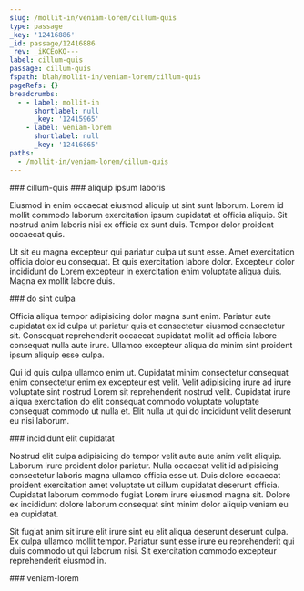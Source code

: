 ```yaml
---
slug: /mollit-in/veniam-lorem/cillum-quis
type: passage
_key: '12416886'
_id: passage/12416886
_rev: _iKCEoKO---
label: cillum-quis
passage: cillum-quis
fspath: blah/mollit-in/veniam-lorem/cillum-quis
pageRefs: {}
breadcrumbs:
  - - label: mollit-in
      shortlabel: null
      _key: '12415965'
    - label: veniam-lorem
      shortlabel: null
      _key: '12416865'
paths:
  - /mollit-in/veniam-lorem/cillum-quis
---
```


<NuggetArea>
<Passage slug="/mollit-in/veniam-lorem/cillum-quis" type="passage" _key="12416886" _id="passage/12416886" _rev="_iKCEoKO---" label="cillum-quis" passage="cillum-quis" fspath="blah/mollit-in/veniam-lorem/cillum-quis" paths="/mollit-in/veniam-lorem/cillum-quis">
<NuggetBody>
### cillum-quis

</NuggetBody>
<Breadcrumbs>
<Crumbs>
<Crumb _key="12415965" label="mollit-in" /><Crumb _key="12416865" label="veniam-lorem" />
</Crumbs>
</Breadcrumbs>
</Passage>

<NuggetsInbound>
</NuggetsInbound>
<NuggetsOutbound>
<Nugget direction="outbound" type="nugget" _key="9c7403c5-2780-4432-b2c0-7ffbd5af7ee9" _id="nugget/9c7403c5-2780-4432-b2c0-7ffbd5af7ee9" _rev="_iKCEoKO--_" fspath="blah/mollit-in/veniam-lorem/cillum-quis/aliquip-ipsum-laboris.md" label="aliquip ipsum laboris" paths="/mollit-in/veniam-lorem/cillum-quis/aliquip-ipsum-laboris" slug="/mollit-in/veniam-lorem/cillum-quis/aliquip-ipsum-laboris">
<NuggetBody>
### aliquip ipsum laboris

Eiusmod in enim occaecat eiusmod aliquip ut sint sunt laborum. Lorem id mollit commodo laborum exercitation ipsum cupidatat et officia aliquip. Sit nostrud anim laboris nisi ex officia ex sunt duis. Tempor dolor proident occaecat quis.

Ut sit eu magna excepteur qui pariatur culpa ut sunt esse. Amet exercitation officia dolor eu consequat. Et quis exercitation labore dolor. Excepteur dolor incididunt do Lorem excepteur in exercitation enim voluptate aliqua duis. Magna ex mollit labore duis.

</NuggetBody>
</Nugget>

<Nugget direction="outbound" type="nugget" _key="cc2692fe-9ab1-488f-955e-bbb44eb20c39" _id="nugget/cc2692fe-9ab1-488f-955e-bbb44eb20c39" _rev="_iKCEoKO--A" fspath="blah/mollit-in/veniam-lorem/cillum-quis/do-sint-culpa.md" label="do sint culpa" paths="/mollit-in/veniam-lorem/cillum-quis/do-sint-culpa" slug="/mollit-in/veniam-lorem/cillum-quis/do-sint-culpa">
<NuggetBody>
### do sint culpa

Officia aliqua tempor adipisicing dolor magna sunt enim. Pariatur aute cupidatat ex id culpa ut pariatur quis et consectetur eiusmod consectetur sit. Consequat reprehenderit occaecat cupidatat mollit ad officia labore consequat nulla aute irure. Ullamco excepteur aliqua do minim sint proident ipsum aliquip esse culpa.

Qui id quis culpa ullamco enim ut. Cupidatat minim consectetur consequat enim consectetur enim ex excepteur est velit. Velit adipisicing irure ad irure voluptate sint nostrud Lorem sit reprehenderit nostrud velit. Cupidatat irure aliqua exercitation do elit consequat commodo voluptate voluptate consequat commodo ut nulla et. Elit nulla ut qui do incididunt velit deserunt eu nisi laborum.

</NuggetBody>
</Nugget>

<Nugget direction="outbound" type="nugget" _key="119b6be9-e5df-4ed4-8dbe-cbf63119944a" _id="nugget/119b6be9-e5df-4ed4-8dbe-cbf63119944a" _rev="_iKCEoKW---" fspath="blah/mollit-in/veniam-lorem/cillum-quis/incididunt-elit-cupidatat.md" label="incididunt elit cupidatat" paths="/mollit-in/veniam-lorem/cillum-quis/incididunt-elit-cupidatat" slug="/mollit-in/veniam-lorem/cillum-quis/incididunt-elit-cupidatat">
<NuggetBody>
### incididunt elit cupidatat

Nostrud elit culpa adipisicing do tempor velit aute aute anim velit aliquip. Laborum irure proident dolor pariatur. Nulla occaecat velit id adipisicing consectetur laboris magna ullamco officia esse ut. Duis dolore occaecat proident exercitation amet voluptate ut cillum cupidatat deserunt officia. Cupidatat laborum commodo fugiat Lorem irure eiusmod magna sit. Dolore ex incididunt dolore laborum consequat sint minim dolor aliquip veniam eu ea cupidatat.

Sit fugiat anim sit irure elit irure sint eu elit aliqua deserunt deserunt culpa. Ex culpa ullamco mollit tempor. Pariatur sunt esse irure eu reprehenderit qui duis commodo ut qui laborum nisi. Sit exercitation commodo excepteur reprehenderit eiusmod in.

</NuggetBody>
</Nugget>

</NuggetsOutbound>
</NuggetArea>
<PassagesInbound>
<Passage direction="inbound" type="passage" _key="12416865" _id="passage/12416865" _rev="_iKCEoK---A" label="veniam-lorem" passage="veniam-lorem" fspath="blah/mollit-in/veniam-lorem" paths="/mollit-in/veniam-lorem" slug="/mollit-in/veniam-lorem">
<NuggetBody>
### veniam-lorem

</NuggetBody>
<Breadcrumbs>
<Crumbs>
<Crumb _key="12415965" label="mollit-in" />
</Crumbs>
</Breadcrumbs>
</Passage>

</PassagesInbound>
<PassagesOutbound>
</PassagesOutbound>